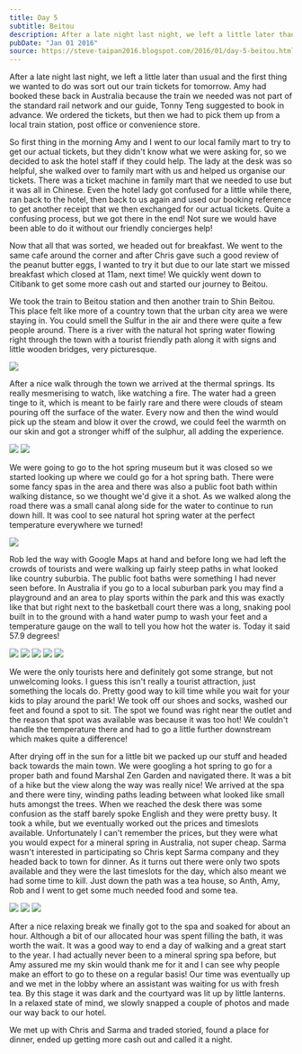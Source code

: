 ```yaml
---
title: Day 5
subtitle: Beitou
description: After a late night last night, we left a little later than usual and the first thing we wanted to do was sort out our train tickets for tom...
pubDate: "Jan 01 2016"
source: https://steve-taipan2016.blogspot.com/2016/01/day-5-beitou.html
---
```



After a late night last night, we left a little later than usual and the first thing we wanted to do was sort out our train tickets for tomorrow. Amy had booked these back in Australia because the train we needed was not part of the standard rail network and our guide, Tonny Teng suggested to book in advance. We ordered the tickets, but then we had to pick them up from a local train station, post office or convenience store.

So first thing in the morning Amy and I went to our local family mart to try to get our actual tickets, but they didn't know what we were asking for, so we decided to ask the hotel staff if they could help. The lady at the desk was so helpful, she walked over to family mart with us and helped us organise our tickets. There was a ticket machine in family mart that we needed to use but it was all in Chinese. Even the hotel lady got confused for a little while there, ran back to the hotel, then back to us again and used our booking reference to get another receipt that we then exchanged for our actual tickets. Quite a confusing process, but we got there in the end! Not sure we would have been able to do it without our friendly concierges help!

Now that all that was sorted, we headed out for breakfast. We went to the same cafe around the corner and after Chris gave such a good review of the peanut butter eggs, I wanted to try it but due to our late start we missed breakfast which closed at 11am, next time! We quickly went down to Citibank to get some more cash out and started our journey to Beitou.

We took the train to Beitou station and then another train to Shin Beitou. This place felt like more of a country town that the urban city area we were staying in. You could smell the Sulfur in the air and there were quite a few people around. There is a river with the natural hot spring water flowing right through the town with a tourist friendly path along it with signs and little wooden bridges, very picturesque.

<Img originalAspectRatio src="2015-taiwan-japan/xrrwre7exc3wihczpbt4" />

After a nice walk through the town we arrived at the thermal springs. Its really mesmerising to watch, like watching a fire. The water had a green tinge to it, which is meant to be fairly rare and there were clouds of steam pouring off the surface of the water. Every now and then the wind would pick up the steam and blow it over the crowd, we could feel the warmth on our skin and got a stronger whiff of the sulphur, all adding the experience.

<Grid>
  <Img src="2015-taiwan-japan/mt9mq4tqvrhoj89tmd4n" />
  <Img src="2015-taiwan-japan/tf3b0vcphwlrjzldlw6c" />
</Grid>

We were going to go to the hot spring museum but it was closed so we started looking up where we could go for a hot spring bath. There were some fancy spas in the area and there was also a public foot bath within walking distance, so we thought we'd give it a shot. As we walked along the road there was a small canal along side for the water to continue to run down hill. It was cool to see natural hot spring water at the perfect temperature everywhere we turned!

<Img src="2015-taiwan-japan/ron5ecoe2emob0xqqsm0" />

Rob led the way with Google Maps at hand and before long we had left the crowds of tourists and were walking up fairly steep paths in what looked like country suburbia. The public foot baths were something I had never seen before. In Australia if you go to a local suburban park you may find a playground and an area to play sports within the park and this was exactly like that but right next to the basketball court there was a long, snaking pool built in to the ground with a hand water pump to wash your feet and a temperature gauge on the wall to tell you how hot the water is. Today it said 57.9 degrees!

<Grid>
  <Img src="2015-taiwan-japan/sbkrmkzmrd4faw450f6a" />
  <Img src="2015-taiwan-japan/truz3nbqb1kq9hr78tyk" />
  <Img src="2015-taiwan-japan/efyczujnb20r5rffiwhe" />
  <Img src="2015-taiwan-japan/ty2mi71cd77zmd0bok2m" />
  <Img src="2015-taiwan-japan/jx7l6roz8kthqxf5ih4v" />
</Grid>

We were the only tourists here and definitely got some strange, but not unwelcoming looks. I guess this isn't really a tourist attraction, just something the locals do. Pretty good way to kill time while you wait for your kids to play around the park! We took off our shoes and socks, washed our feet and found a spot to sit. The spot we found was right near the outlet and the reason that spot was available was because it was too hot! We couldn't handle the temperature there and had to go a little further downstream which makes quite a difference!

After drying off in the sun for a little bit we packed up our stuff and headed back towards the main town. We were googling a hot spring to go for a proper bath and found Marshal Zen Garden and navigated there. It was a bit of a hike but the view along the way was really nice! We arrived at the spa and there were tiny, winding paths leading between what looked like small huts amongst the trees. When we reached the desk there was some confusion as the staff barely spoke English and they were pretty busy. It took a while, but we eventually worked out the prices and timeslots available. Unfortunately I can't remember the prices, but they were what you would expect for a mineral spring in Australia, not super cheap. Sarma wasn't interested in participating so Chris kept Sarma company and they headed back to town for dinner. As it turns out there were only two spots available and they were the last timeslots for the day, which also meant we had some time to kill. Just down the path was a tea house, so Anth, Amy, Rob and I went to get some much needed food and some tea.

<Grid>
  <Img src="2015-taiwan-japan/wuif45mhnizxyrei4blp" />
  <Img src="2015-taiwan-japan/v8be6ocfuoxkm0qbrwlg" />
  <Img src="2015-taiwan-japan/v8be6ocfuoxkm0qbrwlg" />
</Grid>

After a nice relaxing break we finally got to the spa and soaked for about an hour. Although a bit of our allocated hour was spent filling the bath, it was worth the wait. It was a good way to end a day of walking and a great start to the year. I had actually never been to a mineral spring spa before, but Amy assured me my skin would thank me for it and I can see why people make an effort to go to these on a regular basis! Our time was eventually up and we met in the lobby where an assistant was waiting for us with fresh tea. By this stage it was dark and the courtyard was lit up by little lanterns. In a relaxed state of mind, we slowly snapped a couple of photos and made our way back to our hotel.

We met up with Chris and Sarma and traded storied, found a place for dinner, ended up getting more cash out and called it a night.
